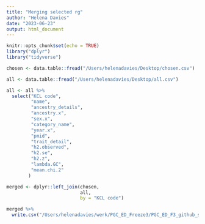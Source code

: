 ```yaml
---
title: "Merging selected rg"
author: "Helena Davies"
date: "2023-06-23"
output: html_document
---
```


```r
knitr::opts_chunk$set(echo = TRUE)
library("dplyr")
library("tidyverse")
```

```r
chosen <- data.table::fread("/Users/helenadavies/Desktop/chosen.csv")

all <- data.table::fread("/Users/helenadavies/Desktop/all.csv")

all <- all %>%
  select("KCL code",
         "name",
         "ancestry_details",
         "ancestry.x",
         "sex.x",
         "category_name",
         "year.x",
         "pmid",
         "trait_detail",
         "h2.observed",
         "h2.se",
         "h2.z",
         "lambda.GC",
         "mean.chi.2"
        )
```

```r
merged <- dplyr::left_join(chosen,
                           all,
                           by = "KCL code")
```
```r
merged %>%
  write.csv("/Users/helenadavies/werk/PGC_ED_Freeze3/PGC_ED_F3_github_scripts/secondary_analysis_rg_scripts/rg_merged.csv")

```

